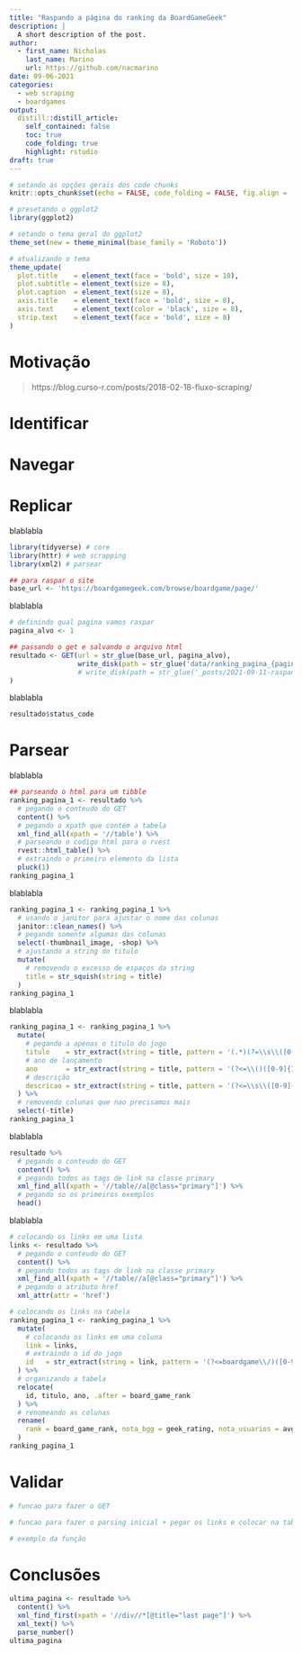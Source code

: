 ```yaml
---
title: "Raspando a página do ranking da BoardGameGeek"
description: |
  A short description of the post.
author:
  - first_name: Nicholas 
    last_name: Marino
    url: https://github.com/nacmarino
date: 09-06-2021
categories:
  - web scraping
  - boardgames
output:
  distill::distill_article:
    self_contained: false
    toc: true
    code_folding: true
    highlight: rstudio
draft: true
---
```


```r
# setando as opções gerais dos code chunks
knitr::opts_chunk$set(echo = FALSE, code_folding = FALSE, fig.align = 'center')

# presetando o ggplot2
library(ggplot2)

# setando o tema geral do ggplot2
theme_set(new = theme_minimal(base_family = 'Roboto'))

# atualizando o tema
theme_update(
  plot.title    = element_text(face = 'bold', size = 10),
  plot.subtitle = element_text(size = 8),
  plot.caption  = element_text(size = 8),
  axis.title    = element_text(face = 'bold', size = 8),
  axis.text     = element_text(color = 'black', size = 8),
  strip.text    = element_text(face = 'bold', size = 8)
)
```

# Motivação

> https://blog.curso-r.com/posts/2018-02-18-fluxo-scraping/

# Identificar

# Navegar

# Replicar

blablabla

```r
library(tidyverse) # core
library(httr) # web scrapping
library(xml2) # parsear

## para raspar o site
base_url <- 'https://boardgamegeek.com/browse/boardgame/page/'
```

blablabla

```r
# definindo qual pagina vamos raspar
pagina_alvo <- 1

## passando o get e salvando o arquivo html
resultado <- GET(url = str_glue(base_url, pagina_alvo), 
                 write_disk(path = str_glue('data/ranking_pagina_{pagina_alvo}.html'), overwrite = TRUE)
                 # write_disk(path = str_glue('_posts/2021-09-11-raspando-a-pagina-do-ranking-da-boardgamegeek/data/ranking_pagina_{pagina_alvo}.html'), overwrite = TRUE)
)
```

blablabla

```r
resultado$status_code
```

# Parsear

blablabla

```r
## parseando o html para um tibble
ranking_pagina_1 <- resultado %>% 
  # pegando o conteudo do GET
  content() %>% 
  # pegando o xpath que contém a tabela
  xml_find_all(xpath = '//table') %>% 
  # parseando o codigo html para o rvest
  rvest::html_table() %>% 
  # extraindo o primeiro elemento da lista
  pluck(1)
ranking_pagina_1
```

blablabla

```r
ranking_pagina_1 <- ranking_pagina_1 %>% 
  # usando o janitor para ajustar o nome das colunas
  janitor::clean_names() %>% 
  # pegando somente algumas das colunas
  select(-thumbnail_image, -shop) %>% 
  # ajustando a string do titulo
  mutate(
    # removendo o excesso de espaços da string
    title = str_squish(string = title)
  )
ranking_pagina_1
```

blablabla

```r
ranking_pagina_1 <- ranking_pagina_1 %>% 
  mutate(
    # pegando a apenas o titulo do jogo
    titulo    = str_extract(string = title, pattern = '(.*)(?=\\s\\([0-9]{1,4}\\))'),
    # ano de lançamento
    ano       = str_extract(string = title, pattern = '(?<=\\()([0-9]{1,4})(?=\\))'),
    # descrição
    descricao = str_extract(string = title, pattern = '(?<=\\s\\([0-9]{1,4}\\)\\s)(.*)')
  ) %>% 
  # removendo colunas que nao precisamos mais
  select(-title)
ranking_pagina_1
```

blablabla

```r
resultado %>% 
  # pegando o conteudo do GET
  content() %>% 
  # pegando todos as tags de link na classe primary
  xml_find_all(xpath = '//table//a[@class="primary"]') %>% 
  # pegando so os primeiros exemplos
  head()
```

blablabla

```r
# colocando os links em uma lista
links <- resultado %>% 
  # pegando o conteudo do GET
  content() %>% 
  # pegando todos as tags de link na classe primary
  xml_find_all(xpath = '//table//a[@class="primary"]') %>% 
  # pegando o atributo href
  xml_attr(attr = 'href')

# colocando os links na tabela
ranking_pagina_1 <- ranking_pagina_1 %>% 
  mutate(
    # colocando os links em uma coluna
    link = links,
    # extraindo o id do jogo
    id   = str_extract(string = link, pattern = '(?<=boardgame\\/)([0-9]+)(?=\\/)')
  ) %>% 
  # organizando a tabela
  relocate(
    id, titulo, ano, .after = board_game_rank
  ) %>% 
  # renomeando as colunas
  rename(
    rank = board_game_rank, nota_bgg = geek_rating, nota_usuarios = avg_rating, votos = num_voters
  )
ranking_pagina_1
```

# Validar

```r
# funcao para fazer o GET
```

```r
# funcao para fazer o parsing inicial + pegar os links e colocar na tabela
```

```r
# exemplo da função
```


# Conclusões

```r
ultima_pagina <- resultado %>% 
  content() %>% 
  xml_find_first(xpath = '//div//*[@title="last page"]') %>% 
  xml_text() %>% 
  parse_number()
ultima_pagina
```

